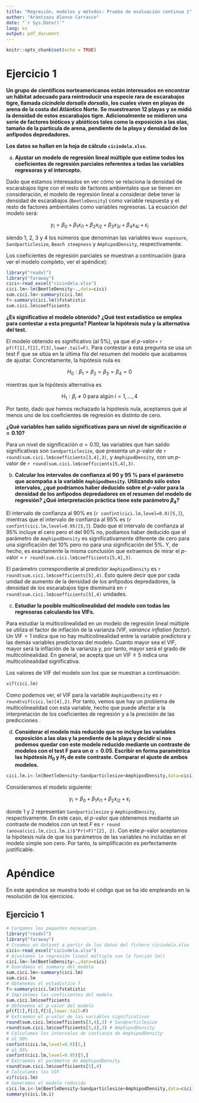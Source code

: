 ```yaml
---
title: "Regresión, modelos y métodos: Prueba de evaluación continua 1"
author: "Aràntzazu Alonso Carrasco"
date: "`r Sys.Date()`"
lang: es
output: pdf_document
---
```


```r
knitr::opts_chunk$set(echo = TRUE)
```

# Ejercicio 1

**Un grupo de científicos norteamericanos están interesados en encontrar un hábitat adecuado para reintroducir una especie rara de escarabajos tigre, llamada *cicindela dorsalis dorsalis*, los cuales viven en playas de arena de la costa del Atlántico Norte. Se muestrearon 12 playas y se midió la densidad de estos escarabajos tigre. Adicionalmente se midieron una serie de factores bióticos y abióticos tales como la exposición a las olas, tamaño de la partícula de arena, pendiente de la playa y densidad de los anfípodos depredadores.**

**Los datos se hallan en la hoja de cálculo `cicindela.xlsx`.**

(a) **Ajustar un modelo de regresión lineal múltiple que estime todos los coeficientes de regresión parciales referentes a todas las variables regresoras y el intercepto.**

Dado que estamos interesados en ver cómo se relaciona la densidad de escarabajos tigre con el resto de factores ambientales que se tienen en consideración, el modelo de regresión lineal a considerar debe tener la densidad de escarabajos (`BeetleDensity`) como variable respuesta y el resto de factores ambientales como variables regresoras. La ecuación del modelo será:

$$y_i=\beta_0+\beta_{1}x_{i1}+\beta_{2}x_{i2}+\beta_{3}x_{3i}+\beta_{4}x_{4i}+\epsilon_i$$

siendo 1, 2, 3 y 4 los números que denominan las variables `Wave exposure`, `Sandparticlesize`, `Beach steepness` y `AmphipodDensity`, respectivamente. 

Los coeficientes de regresión parciales se muestran a continuación (para ver el modelo completo, ver el apéndice):

```r
library("readxl")
library("faraway")
cici<-read_excel("cicindela.xlsx")
cici.lm<-lm(BeetleDensity~.,data=cici)
sum.cici.lm<-summary(cici.lm)
f<-summary(cici.lm)$fstatistic
sum.cici.lm$coefficients
```

**¿Es significativo el modelo obtenido? ¿Qué test estadístico se emplea para contestar a esta pregunta? Plantear la hipótesis nula y la alternativa del test.**

El modelo obtenido es significativo (al 5%), ya que el *p*-valor= `r pf(f[1],f[2],f[3],lower.tail=F)`. Para contestar a esta pregunta se usa un test *F* que se sitúa en la última fila del resumen del modelo que acabamos de ajustar. Concretamente, la hipótesis nula es 

$$H_0:\beta_{1}=\beta_{2}=\beta_{3}=\beta_{4}=0$$

mientras que la hipótesis alternativa es 

$$H_1:\beta_i\neq0 \;\text{para algún} \;i=1,...,4$$

Por tanto, dado que hemos rechazado la hipótesis nula, aceptamos que al menos uno de los coeficientes de regresión es distinto de cero. 

**¿Qué variables han salido significativas para un nivel de significación $\alpha = 0.10$?**

Para un nivel de significación $\alpha = 0.10$, las variables que han salido significativas son `Sandparticlesize`, que presenta un *p*-valor de `r round(sum.cici.lm$coefficients[3,4],3)`, y `AmphipodDensity`, con un *p*-valor de `r round(sum.cici.lm$coefficients[5,4],3)`.

(b) **Calcular los intervalos de confianza al 90 y 95 % para el parámetro que acompaña a la variable `AmphipodDensity`. Utilizando sólo estos intervalos, ¿qué podríamos haber deducido sobre el *p*-valor para la densidad de los anfípodos depredadores en el resumen del modelo de regresión? ¿Qué interpretación práctica tiene este parámetro $\beta_4$?**

El intervalo de confianza al 90% es (`r confint(cici.lm,level=0.9)[5,]`), mientras que el intervalo de confianza al 95% es (`r confint(cici.lm,level=0.95)[5,]`). Dado que el intervalo de confianza al 95% incluye el cero pero el del 90% no, podíamos haber deducido que el parámetro de `AmphipodDensity` es significativamente diferente de cero para una significación del 10% pero no para una significación del 5%. Y, de hecho, es exactamente la misma conclusión que extraemos de mirar el *p*-valor = `r round(sum.cici.lm$coefficients[5,4],3)`.

El parámetro correspondiente al predictor `AmphipodDensity` es `r round(sum.cici.lm$coefficients[5],4)`. Esto quiere decir que por cada unidad de aumento de la densidad de los anfípodos depredadores, la densidad de los escarabajos tigre disminuirá en `r round(sum.cici.lm$coefficients[5],4)` unidades.

(c) **Estudiar la posible multicolinealidad del modelo con todas las regresoras calculando los VIFs.**

Para estudiar la multicolinealidad en un modelo de regresión lineal múltiple se utiliza el factor de inflación de la varianza (VIF, *variance inflation factor*). Un $\text{VIF}=1$ indica que no hay multicolinealidad entre la variable predictora y las demás variables predictoras del modelo. Cuanto mayor sea el VIF, mayor será la inflación de la varianza y, por tanto, mayor será el grado de multicolinealidad. En general, se acepta que un $\text{VIF}\geq5$ indica una multicolinealidad significativa. 

Los valores de VIF del modelo son los que se muestran a continuación:

```r
vif(cici.lm)
```

Como podemos ver, el VIF para la variable `AmphipodDensity` es `r round(vif(cici.lm)[4],2)`. Por tanto, vemos que hay un problema de multicolinealidad con esta variable, hecho que puede afectar a la interpretación de los coeficientes de regresión y a la precisión de las predicciones .

(d) **Considerar el modelo más reducido que no incluye las variables exposición a las olas y la pendiente de la playa y decidir si nos podemos quedar con este modelo reducido mediante un contraste de modelos con el test F para un $\alpha = 0.05$. Escribir en forma paramétrica las hipótesis $H_0$ y $H_1$ de este contraste. Comparar el ajuste de ambos modelos.**

```r
cici.lm.i<-lm(BeetleDensity~Sandparticlesize+AmphipodDensity,data=cici)
```


Consideramos el modelo siguiente:

$$y_i=\beta_0+\beta_{1}x_{i1}+\beta_{2}x_{i2}+\epsilon_i$$

donde 1 y 2 representan `Sandparticlesize` y `AmphipodDensity`, respectivamente. En este caso, el *p*-valor que obtenemos mediante un contraste de modelos con un test *F* es `r round (anova(cici.lm,cici.lm.i)$"Pr(>F)"[2], 2)`. Con este *p*-valor aceptamos la hipótesis nula de que los parámetros de las variables no incluídas en el modelo simple son cero. Por tanto, la simplificación es perfectamente justificable.

\pagebreak

# Apéndice

En este apéndice se muestra todo el código que se ha ido empleando en la resolución de los ejercicios.

## Ejercicio 1

```r
# Cargamos los paquetes necesarios
library("readxl")
library("faraway")
# Creamos un dataset a partir de los datos del fichero cicindela.xlsx
cici<-read_excel("cicindela.xlsx")
# Ajustamos la regresión lineal múltiple con la función lm()
cici.lm<-lm(BeetleDensity~.,data=cici)
# Guardamos el summary del modelo 
sum.cici.lm<-summary(cici.lm)
sum.cici.lm
# Obtenemos el estadístico f
f<-summary(cici.lm)$fstatistic
# Imprimimos los coeficientes del modelo
sum.cici.lm$coefficients
# Obtenemos el p-valor del modelo
pf(f[1],f[2],f[3],lower.tail=F)
# Extraemos el p-valor de las variables significativas
round(sum.cici.lm$coefficients[3,4],3) # Sandparticlesize
round(sum.cici.lm$coefficients[5,4],3) # AmphipodDensity
# Calculamos los intervalos de confianza de AmphipodDensity
# al 90%
confint(cici.lm,level=0.9)[5,]
# al 95%
confint(cici.lm,level=0.95)[5,]
# Extraemos el parámetro de AmphipodDensity
round(sum.cici.lm$coefficients[5],4)
# Calculamos los VIF
vif(cici.lm)
# Generamos el modelo reducido
cici.lm.i<-lm(BeetleDensity~Sandparticlesize+AmphipodDensity,data=cici)
summary(cici.lm.i)
```

